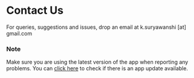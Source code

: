 # Contact Us

For queries, suggestions and issues, drop an email at k.suryawanshi [at] gmail.com

### Note
Make sure you are using the latest version of the app when reporting any problems. You can [click here](macappstore://itunes.apple.com/app/id1472935217?pt=109796802&ct=website-download-button&mt=8) to check if there is an app update available.
